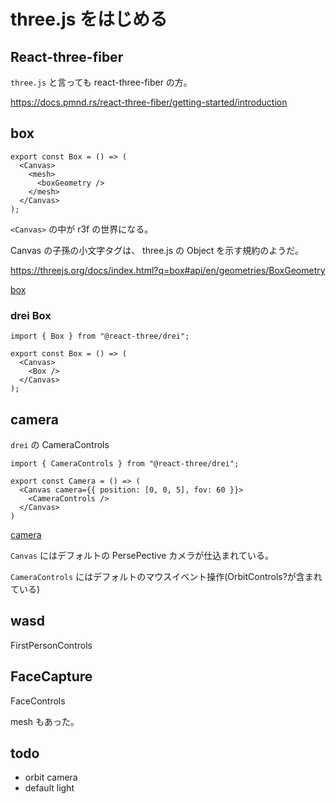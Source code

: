 
<Meta title="r3f/index" />

# three.js をはじめる

## React-three-fiber 

`three.js` と言っても react-three-fiber の方。

https://docs.pmnd.rs/react-three-fiber/getting-started/introduction

## box

```tsx
export const Box = () => (
  <Canvas>
    <mesh>
      <boxGeometry />
    </mesh>
  </Canvas>
);
```

`<Canvas>` の中が r3f の世界になる。

Canvas の子孫の小文字タグは、 
three.js の Object を示す規約のようだ。

https://threejs.org/docs/index.html?q=box#api/en/geometries/BoxGeometry

[box](?story=r3f--box)

### drei Box

```tsx
import { Box } from "@react-three/drei";

export const Box = () => (
  <Canvas>
    <Box />
  </Canvas>
);
```

## camera

`drei` の CameraControls

```tsx
import { CameraControls } from "@react-three/drei";

export const Camera = () => (
  <Canvas camera={{ position: [0, 0, 5], fov: 60 }}>
    <CameraControls />
  </Canvas>
)
```

[camera](?story=r3f--camera)

`Canvas` にはデフォルトの PersePective カメラが仕込まれている。

`CameraControls` にはデフォルトのマウスイベント操作(OrbitControls?が含まれている)

## wasd

FirstPersonControls

## FaceCapture

FaceControls

mesh もあった。

## todo

- orbit camera
- default light

